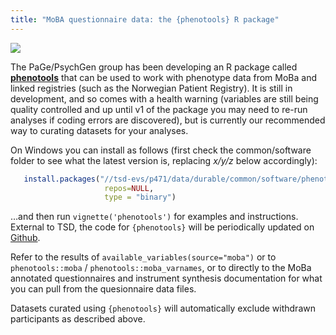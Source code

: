 ```yaml
---
title: "MoBA questionnaire data: the {phenotools} R package"
---
```


![](img/phenotools.jpg){fig-align="center"}

The PaGe/PsychGen group has been developing an R package called [**phenotools**](https://github.com/psychgen/phenotools) that can be used to work with phenotype data from MoBa and linked registries (such as the Norwegian Patient Registry). It is still in development, and so comes with a health warning (variables are still being quality controlled and up until v1 of the package you may need to re-run analyses if coding errors are discovered), but is currently our recommended way to curating datasets for your analyses.

On Windows you can install as follows (first check the common/software folder to see what the latest version is, replacing *x/y/z* below accordingly):

``` r
   install.packages("//tsd-evs/p471/data/durable/common/software/phenotools_x.y.z.zip", 
                     repos=NULL,
                     type = "binary")
```

...and then run `vignette('phenotools')` for examples and instructions. External to TSD, the code for `{phenotools}` will be periodically updated on [Github](https://github.com/psychgen/phenotools).

Refer to the results of `available_variables(source="moba")` or to `phenotools::moba` / `phenotools::moba_varnames`, or to directly to the MoBa annotated questionnaires and instrument synthesis documentation for what you can pull from the quesionnaire data files.

Datasets curated using `{phenotools}` will automatically exclude withdrawn participants as described above.
